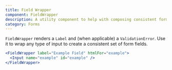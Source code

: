 ```yaml
---
title: Field Wrapper
component: FieldWrapper
description: A utility component to help with composing consistent form fields
category: Forms
---
```


`FieldWrapper` renders a `Label` and (when applicable) a `ValidationError`. Use it to wrap any type of input to create a consistent set of form fields.

```jsx preview
<FieldWrapper label="Example Field" htmlFor="example">
  <Input name="example" id="example" />
</FieldWrapper>
```
